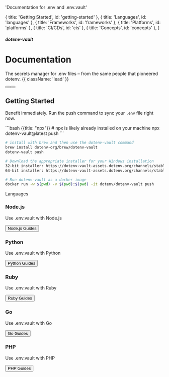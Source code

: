 


  'Documentation for .env and .env.vault'

  { title: 'Getting Started', id: 'getting-started' },
  { title: 'Languages', id: 'languages' },
  { title: 'Frameworks', id: 'frameworks' },
  { title: 'Platforms', id: 'platforms' },
  { title: 'CI/CDs', id: 'cis' },
  { title: 'Concepts', id: 'concepts' },
]

<HeroPattern />

##### dotenv-vault
# Documentation

The secrets manager for .env files – from the same people that pioneered dotenv. {{ className: 'lead' }}

<div className="not-prose mb-16 mt-6 flex gap-3">
  <Button href="/docs/quickstart" arrow="right" children="Quickstart" />
  <Button href="https://www.youtube.com/watch?v=z-lBjxfhWeY" variant="outline" children="Watch 1 minute video" />
</div>

## Getting Started

Benefit immediately. Run the push command to sync your `.env` file right now.

<CodeGroup>
```bash {{title: "npx"}}
# npx is likely already installed on your machine
npx dotenv-vault@latest push
```

```bash {{title: "Homebrew"}}
# install with brew and then use the dotenv-vault command
brew install dotenv-org/brew/dotenv-vault
dotenv-vault push
```

```bash {{title: "Windows"}}
# Download the appropriate installer for your Windows installation
32-bit installer: https://dotenv-vault-assets.dotenv.org/channels/stable/dotenv-vault-x86.exe
64-bit installer: https://dotenv-vault-assets.dotenv.org/channels/stable/dotenv-vault-x64.exe
```

```bash {{title: "Docker"}}
# Run dotenv-vault as a docker image
docker run -w $(pwd) -v $(pwd):$(pwd) -it dotenv/dotenv-vault push
```
</CodeGroup>

<div className="my-16 xl:max-w-none">
  <Heading level={2} id="languages">
    Languages
  </Heading>
  <div className="not-prose mt-4 grid grid-cols-1 gap-x-6 gap-y-10 border-t border-zinc-900/5 pt-10 dark:border-white/5 sm:grid-cols-2 xl:max-w-none xl:grid-cols-3">
    <div key="nodejs" className="flex flex-row-reverse gap-6">
      <div className="flex-auto">
        <h3 className="text-sm font-semibold text-zinc-900 dark:text-white">
          Node.js
        </h3>
        <p className="mt-1 text-sm text-zinc-600 dark:text-zinc-400">Use .env.vault with Node.js</p>
        <p className="mt-1"><Button href="/docs/languages/nodejs" variant="text" arrow="right">Node.js Guides</Button></p>
      </div>
      <NodeIcon className="h-9 w-9 text-[#339933]"/>
    </div>
    <div key="python" className="flex flex-row-reverse gap-6">
      <div className="flex-auto">
        <h3 className="text-sm font-semibold text-zinc-900 dark:text-white">
          Python
        </h3>
        <p className="mt-1 text-sm text-zinc-600 dark:text-zinc-400">Use .env.vault with Python</p>
        <p className="mt-1"><Button href="/docs/languages/python" variant="text" arrow="right">Python Guides</Button></p>
      </div>
      <PythonIcon className="h-9 w-9 text-[#3776AB]"/>
    </div>
    <div key="ruby" className="flex flex-row-reverse gap-6">
      <div className="flex-auto">
        <h3 className="text-sm font-semibold text-zinc-900 dark:text-white">
          Ruby
        </h3>
        <p className="mt-1 text-sm text-zinc-600 dark:text-zinc-400">Use .env.vault with Ruby</p>
        <p className="mt-1"><Button href="/docs/languages/ruby" variant="text" arrow="right">Ruby Guides</Button></p>
      </div>
      <RubyIcon className="h-9 w-9 text-[#CC342D]"/>
    </div>
    <div key="go" className="flex flex-row-reverse gap-6">
      <div className="flex-auto">
        <h3 className="text-sm font-semibold text-zinc-900 dark:text-white">
          Go
        </h3>
        <p className="mt-1 text-sm text-zinc-600 dark:text-zinc-400">Use .env.vault with Go</p>
        <p className="mt-1"><Button href="/docs/languages/go" variant="text" arrow="right">Go Guides</Button></p>
      </div>
      <GoIcon className="h-10 w-10 text-[#00ADD8]"/>
    </div>
    <div key="php" className="flex flex-row-reverse gap-6">
      <div className="flex-auto">
        <h3 className="text-sm font-semibold text-zinc-900 dark:text-white">
          PHP
        </h3>
        <p className="mt-1 text-sm text-zinc-600 dark:text-zinc-400">Use .env.vault with PHP</p>
        <p className="mt-1"><Button href="/docs/languages/php" variant="text" arrow="right">PHP Guides</Button></p>
      </div>
      <PhpIcon className="h-10 w-10 text-[#777BB4]"/>
    </div>

  </div>
</div>

<Frameworks/>
<Platforms/>
<Cis/>
<Concepts/>
